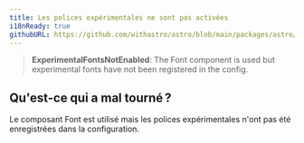 ```yaml
---
title: Les polices expérimentales ne sont pas activées
i18nReady: true
githubURL: https://github.com/withastro/astro/blob/main/packages/astro/src/core/errors/errors-data.ts
---
```


> **ExperimentalFontsNotEnabled**: The Font component is used but experimental fonts have not been registered in the config.

## Qu'est-ce qui a mal tourné ?
Le composant Font est utilisé mais les polices expérimentales n'ont pas été enregistrées dans la configuration.
